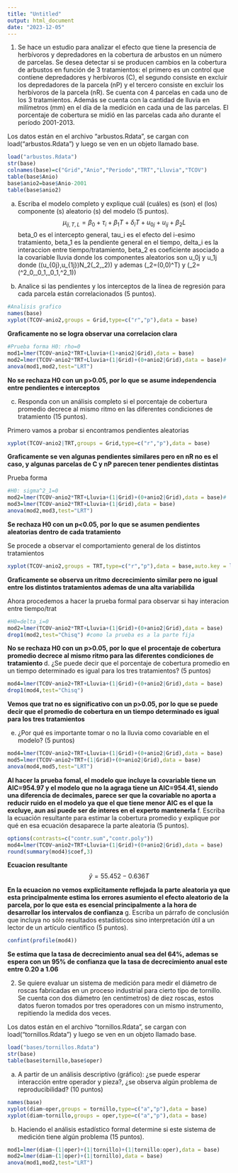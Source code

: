 ```yaml
---
title: "Untitled"
output: html_document
date: "2023-12-05"
---
```

1.	Se hace un estudio para analizar el efecto que tiene la presencia de herbívoros y depredadores en la cobertura de arbustos en un número de parcelas. Se desea detectar si se producen cambios en la cobertura de arbustos en función de 3 tratamientos: el primero es un control que contiene depredadores y herbívoros (C), el segundo consiste en excluir los depredadores de la parcela (nP) y el tercero  consiste en excluir los herbívoros de la parcela (nR).  Se cuenta con 4 parcelas en cada uno de los 3 tratamientos. Además se cuenta con la cantidad de lluvia en milímetros (mm) en el día de la medición en cada una de las parcelas.  El porcentaje de cobertura se midió en las parcelas cada año durante el período 2001-2013. 

Los datos están en el archivo “arbustos.Rdata”, se cargan con load(“arbustos.Rdata”) y luego se ven en un objeto llamado base.

```r
load("arbustos.Rdata")
str(base)
colnames(base)=c("Grid","Anio","Periodo","TRT","Lluvia","TCOV")
table(base$Anio)
base$anio2=base$Anio-2001
table(base$anio2)
```

a.	Escriba el modelo completo y explique cuál (cuáles) es (son) el (los) componente (s) aleatorio (s) del modelo (5 puntos).
$$\mu_{ij,T,L}=\beta_0+\tau_i+\beta_1T+\delta _iT+u_{0j}+u_{ij}+\beta_2L$$
beta_0 es el intercepto general, tau_i es el efecto del i-esimo tratamiento, beta_1 es la pendiente general en el tiempo, delta_i es la interaccion entre tiempo/tratamiento, beta_2 es coeficiente asociado a la covariable lluvia donde los componentes aleatorios son u_0j y u_1j donde  \((u_{0j},u_{1j})\sim N_2(\mu_2,\sum_2)\) y ademas \(\mu_2=(0,0)^T\) y 
\(\sum_2=(\sigma^2_0,\rho\sigma_0\sigma_1,\rho\sigma_0\sigma_1,\sigma^2_1)\)

b.	Analice si las pendientes y los interceptos de la línea de regresión para cada parcela están correlacionados (5 puntos).
```r
#Analisis grafico
names(base)
xyplot(TCOV~anio2,groups = Grid,type=c("r","p"),data = base)
```
**Graficamente no se logra observar una correlacion clara**
```r
#Prueba forma H0: rho=0
mod1=lmer(TCOV~anio2*TRT+Lluvia+(1+anio2|Grid),data = base)
mod2=lmer(TCOV~anio2*TRT+Lluvia+(1|Grid)+(0+anio2|Grid),data = base)#
anova(mod1,mod2,test="LRT")
```
**No se rechaza H0 con un p>0.05, por lo que se asume independencia entre pendientes e interceptos**


c.	Responda con un análisis completo si el porcentaje de cobertura promedio decrece al mismo ritmo en las diferentes condiciones de tratamiento (15 puntos).

Primero vamos a probar si encontramos pendientes aleatorias
```r
xyplot(TCOV~anio2|TRT,groups = Grid,type=c("r","p"),data = base)
```
**Graficamente se ven algunas pendientes similares pero en nR no es el caso, y algunas parcelas de C y nP parecen tener pendientes distintas**

Prueba forma
```r
#H0: sigma^2_1=0
mod2=lmer(TCOV~anio2*TRT+Lluvia+(1|Grid)+(0+anio2|Grid),data = base)#
mod3=lmer(TCOV~anio2*TRT+Lluvia+(1|Grid),data = base)
anova(mod2,mod3,test="LRT")
```
**Se rechaza H0 con un p<0.05, por lo que se asumen pendientes aleatorias dentro de cada tratamiento**

Se procede a observar el comportamiento general de los distintos tratamientos
```r
xyplot(TCOV~anio2,groups = TRT,type=c("r","p"),data = base,auto.key = list(columns=3))
```
**Graficamente se observa un ritmo decrecimiento similar pero no igual entre los distintos tratamientos ademas de una alta variabilida**

Ahora procedemos a hacer la prueba formal para observar si hay interacion entre tiempo/trat
```r
#H0=delta_i=0
mod2=lmer(TCOV~anio2*TRT+Lluvia+(1|Grid)+(0+anio2|Grid),data = base)
drop1(mod2,test="Chisq") #como la prueba es a la parte fija
```
**No se rechaza H0 con un p>0.05, por lo que el procentaje de cobertura promedio decrece al mismo ritmo para las diferentes condiciones de tratamiento **
d.	¿Se puede decir que el porcentaje de cobertura promedio en un tiempo determinado es igual para los tres tratamientos? (5 puntos)
```r
mod4=lmer(TCOV~anio2+TRT+Lluvia+(1|Grid)+(0+anio2|Grid),data = base)
drop1(mod4,test="Chisq")
```
**Vemos que trat no es significativo con un p>0.05, por lo que se puede decir que el promedio de cobertura en un tiempo determinado es igual para los tres tratamientos**

e.	¿Por qué es importante tomar o no la lluvia como covariable en el modelo? (5 puntos)
```r
mod4=lmer(TCOV~anio2+TRT+Lluvia+(1|Grid)+(0+anio2|Grid),data = base)
mod5=lmer(TCOV~anio2+TRT+(1|Grid)+(0+anio2|Grid),data = base)
anova(mod4,mod5,test="LRT")
```
**Al hacer la prueba fomal, el modelo que incluye la covariable tiene un AIC=954.97 y el modelo que no la agraga tiene un AIC=954.41, siendo una diferencia de decimales, parece ser que la covariable no aporta a reducir ruido en el modelo ya que el que tiene menor AIC es el que la excluye, aun asi puede ser de interes en el experto mantenerla**
f.	Escriba la ecuación resultante para estimar la cobertura promedio y explique por qué en esa ecuación desaparece la parte aleatoria (5 puntos).  
```r
options(contrasts=c("contr.sum","contr.poly"))
mod4=lmer(TCOV~anio2+TRT+Lluvia+(1|Grid)+(0+anio2|Grid),data = base)
round(summary(mod4)$coef,3)
```
**Ecuacion resultante**
$$\hat{y}=55.452-0.636T$$

**En la ecuacion no vemos explicitamente reflejada la parte aleatoria ya que esta  principalmente estima los errores asumiento el efecto aleatorio de la parcela, por lo que esta es esencial principalmente a la hora de desarrollar los intervalos de confianza**
g.	Escriba un párrafo de conclusión que incluya no sólo resultados estadísticos sino interpretación útil a un lector de un artículo científico (5 puntos).
```r
confint(profile(mod4))
```
**Se estima que la tasa de decrecimiento anual sea del 64%, ademas se espera con un 95% de confianza que la tasa de decrecimiento anual este entre 0.20 a 1.06**


2.	Se quiere evaluar un sistema de medición para medir el diámetro de roscas fabricadas en un proceso industrial para cierto tipo de tornillo. Se cuenta con dos diámetro (en centímetros) de diez roscas, estos datos fueron tomados por tres operadores con un mismo instrumento, repitiendo la medida dos veces. 


Los datos están en el archivo “tornillos.Rdata”, se cargan con load(“tornillos.Rdata”) y luego se ven en un objeto llamado base.

```r
load("bases/tornillos.Rdata")
str(base)
table(base$tornillo,base$oper)
```

a.	A partir de un análisis descriptivo (gráfico): ¿se puede esperar interacción entre operador y pieza?, ¿se observa algún problema de reproducibilidad? (10 puntos)
```r
names(base)
xyplot(diam~oper,groups = tornillo,type=c("a","p"),data = base)
xyplot(diam~tornillo,groups = oper,type=c("a","p"),data = base)
```

b.	Haciendo el análisis estadístico formal determine si este sistema de medición tiene algún problema (15 puntos).
```r
mod1=lmer(diam~(1|oper)+(1|tornillo)+(1|tornillo:oper),data = base)
mod2=lmer(diam~(1|oper)+(1|tornillo),data = base)
anova(mod1,mod2,test="LRT")
```

